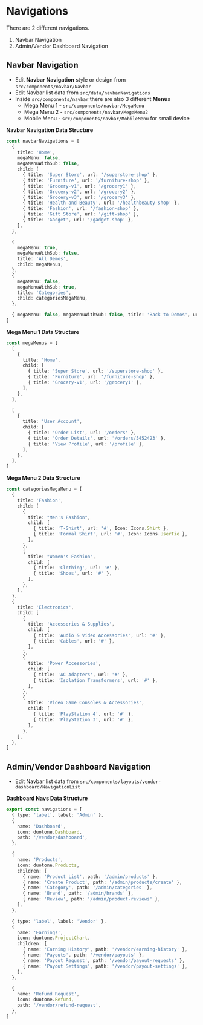 # Navigations

There are 2 different navigations.

1. Navbar Navigation
2. Admin/Vendor Dashboard Navigation

## Navbar Navigation

- Edit **Navbar Navigation** style or design from `src/components/navbar/Navbar`
- Edit Navbar list data from `src/data/navbarNavigations`
- Inside `src/components/navbar` there are also 3 different **Menu**s
  - Mega Menu 1 - `src/components/navbar/MegaMenu`
  - Mega Menu 2 - `src/components/navbar/MegaMenu2`
  - Mobile Menu - `src/components/navbar/MobileMenu` for small device

**Navbar Navigation Data Structure**

```ts copy showLineNumbers
const navbarNavigations = [
  {
    title: 'Home',
    megaMenu: false,
    megaMenuWithSub: false,
    child: [
      { title: 'Super Store', url: '/superstore-shop' },
      { title: 'Furniture', url: '/furniture-shop' },
      { title: 'Grocery-v1', url: '/grocery1' },
      { title: 'Grocery-v2', url: '/grocery2' },
      { title: 'Grocery-v3', url: '/grocery3' },
      { title: 'Health and Beauty', url: '/healthbeauty-shop' },
      { title: 'Fashion', url: '/fashion-shop' },
      { title: 'Gift Store', url: '/gift-shop' },
      { title: 'Gadget', url: '/gadget-shop' },
    ],
  },

  {
    megaMenu: true,
    megaMenuWithSub: false,
    title: 'All Demos',
    child: megaMenus,
  },
  {
    megaMenu: false,
    megaMenuWithSub: true,
    title: 'Categories',
    child: categoriesMegaMenu,
  },

  { megaMenu: false, megaMenuWithSub: false, title: 'Back to Demos', url: '/' },
]
```

**Mega Menu 1 Data Structure**

```ts copy showLineNumbers
const megaMenus = [
  [
    {
      title: 'Home',
      child: [
        { title: 'Super Store', url: '/superstore-shop' },
        { title: 'Furniture', url: '/furniture-shop' },
        { title: 'Grocery-v1', url: '/grocery1' },
      ],
    },
  ],

  [
    {
      title: 'User Account',
      child: [
        { title: 'Order List', url: '/orders' },
        { title: 'Order Details', url: '/orders/5452423' },
        { title: 'View Profile', url: '/profile' },
      ],
    },
  ],
]
```

**Mega Menu 2 Data Structure**

```ts copy showLineNumbers
const categoriesMegaMenu = [
  {
    title: 'Fashion',
    child: [
      {
        title: "Men's Fashion",
        child: [
          { title: 'T-Shirt', url: '#', Icon: Icons.Shirt },
          { title: 'Formal Shirt', url: '#', Icon: Icons.UserTie },
        ],
      },
      {
        title: "Women's Fashion",
        child: [
          { title: 'Clothing', url: '#' },
          { title: 'Shoes', url: '#' },
        ],
      },
    ],
  },
  {
    title: 'Electronics',
    child: [
      {
        title: 'Accessories & Supplies',
        child: [
          { title: 'Audio & Video Accessories', url: '#' },
          { title: 'Cables', url: '#' },
        ],
      },
      {
        title: 'Power Accessories',
        child: [
          { title: 'AC Adapters', url: '#' },
          { title: 'Isolation Transformers', url: '#' },
        ],
      },
      {
        title: 'Video Game Consoles & Accessories',
        child: [
          { title: 'PlayStation 4', url: '#' },
          { title: 'PlayStation 3', url: '#' },
        ],
      },
    ],
  },
]
```

## Admin/Vendor Dashboard Navigation

- Edit Navbar list data from `src/components/layouts/vendor-dashboard/NavigationList`

**Dashboard Navs Data Structure**

```ts copy showLineNumbers
export const navigations = [
  { type: 'label', label: 'Admin' },
  {
    name: 'Dashboard',
    icon: duotone.Dashboard,
    path: '/vendor/dashboard',
  },

  {
    name: 'Products',
    icon: duotone.Products,
    children: [
      { name: 'Product List', path: '/admin/products' },
      { name: 'Create Product', path: '/admin/products/create' },
      { name: 'Category', path: '/admin/categories' },
      { name: 'Brand', path: '/admin/brands' },
      { name: 'Review', path: '/admin/product-reviews' },
    ],
  },

  { type: 'label', label: 'Vendor' },
  {
    name: 'Earnings',
    icon: duotone.ProjectChart,
    children: [
      { name: 'Earning History', path: '/vendor/earning-history' },
      { name: 'Payouts', path: '/vendor/payouts' },
      { name: 'Payout Request', path: '/vendor/payout-requests' },
      { name: 'Payout Settings', path: '/vendor/payout-settings' },
    ],
  },

  {
    name: 'Refund Request',
    icon: duotone.Refund,
    path: '/vendor/refund-request',
  },
]
```
